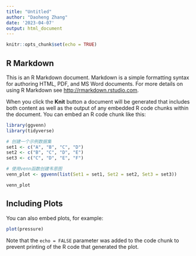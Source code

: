 ```yaml
---
title: "Untitled"
author: "Daoheng Zhang"
date: '2023-04-07'
output: html_document
---
```


```r
knitr::opts_chunk$set(echo = TRUE)
```

## R Markdown

This is an R Markdown document. Markdown is a simple formatting syntax for authoring HTML, PDF, and MS Word documents. For more details on using R Markdown see <http://rmarkdown.rstudio.com>.

When you click the **Knit** button a document will be generated that includes both content as well as the output of any embedded R code chunks within the document. You can embed an R code chunk like this:

```r
library(ggvenn)
library(tidyverse)

# 创建一个示例数据集
set1 <- c("A", "B", "C", "D")
set2 <- c("B", "C", "D", "E")
set3 <- c("C", "D", "E", "F")

# 使用venn函数创建韦恩图
venn_plot <- ggvenn(list(Set1 = set1, Set2 = set2, Set3 = set3))

venn_plot
```

## Including Plots

You can also embed plots, for example:

```r
plot(pressure)
```

Note that the `echo = FALSE` parameter was added to the code chunk to prevent printing of the R code that generated the plot.
